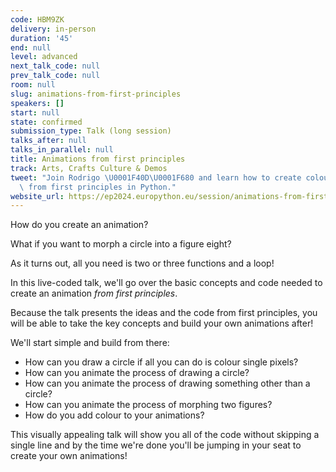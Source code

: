 ```yaml
---
code: HBM9ZK
delivery: in-person
duration: '45'
end: null
level: advanced
next_talk_code: null
prev_talk_code: null
room: null
slug: animations-from-first-principles
speakers: []
start: null
state: confirmed
submission_type: Talk (long session)
talks_after: null
talks_in_parallel: null
title: Animations from first principles
track: Arts, Crafts Culture & Demos
tweet: "Join Rodrigo \U0001F40D\U0001F680 and learn how to create colourful animations\
  \ from first principles in Python."
website_url: https://ep2024.europython.eu/session/animations-from-first-principles
---
```


How do you create an animation?

What if you want to morph a circle into a figure eight?

As it turns out, all you need is two or three functions and a loop!

In this live-coded talk, we'll go over the basic concepts and code needed to create an animation _from first principles_.

Because the talk presents the ideas and the code from first principles, you will be able to take the key concepts and build your own animations after!

We'll start simple and build from there:

 - How can you draw a circle if all you can do is colour single pixels?
 - How can you animate the process of drawing a circle?
 - How can you animate the process of drawing something other than a circle?
 - How can you animate the process of morphing two figures?
 - How do you add colour to your animations?

This visually appealing talk will show you all of the code without skipping a single line and by the time we're done you'll be jumping in your seat to create your own animations!
